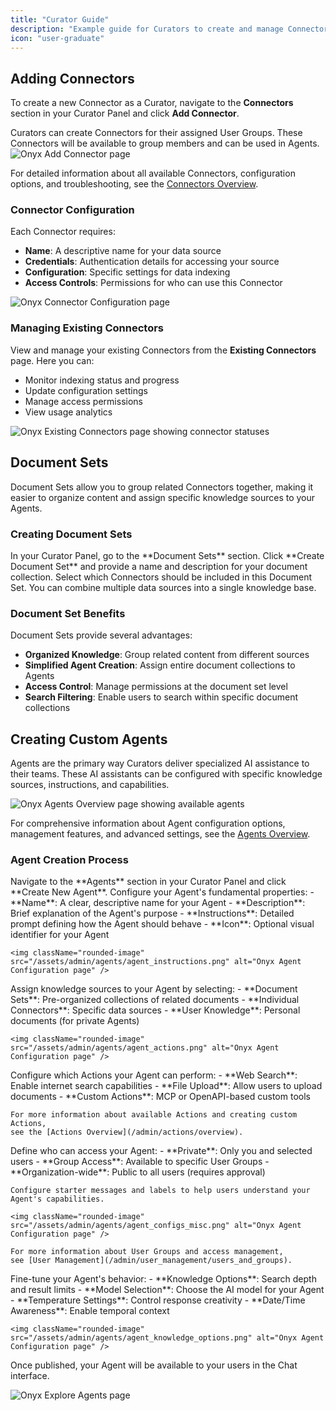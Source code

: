 ```yaml
---
title: "Curator Guide"
description: "Example guide for Curators to create and manage Connectors, Document Sets, and Agents"
icon: "user-graduate"
---
```


## Adding Connectors

To create a new Connector as a Curator,
navigate to the **Connectors** section in your Curator Panel and click **Add Connector**.

<Info>
  Curators can create Connectors for their assigned User Groups.
  These Connectors will be available to group members and can be used in Agents.
</Info>

<img className="rounded-image" src="/assets/admin/connectors/add_connector.png" alt="Onyx Add Connector page" />

For detailed information about all available Connectors, configuration options, and troubleshooting,
see the [Connectors Overview](/admin/connectors/overview).

### Connector Configuration

Each Connector requires:
- **Name**: A descriptive name for your data source
- **Credentials**: Authentication details for accessing your source
- **Configuration**: Specific settings for data indexing
- **Access Controls**: Permissions for who can use this Connector

<img className="rounded-image" src="/assets/admin/connectors/generic_config.png" alt="Onyx Connector Configuration page" />

### Managing Existing Connectors

View and manage your existing Connectors from the **Existing Connectors** page. Here you can:
- Monitor indexing status and progress
- Update configuration settings
- Manage access permissions
- View usage analytics

<img className="rounded-image" src="/assets/admin/connectors/indexing_status.png" alt="Onyx Existing Connectors page showing connector statuses" />

## Document Sets

Document Sets allow you to group related Connectors together,
making it easier to organize content and assign specific knowledge sources to your Agents.

### Creating Document Sets

<Steps>
  <Step title="Navigate to Document Sets">
    In your Curator Panel, go to the **Document Sets** section.
  </Step>

  <Step title="Create New Document Set">
    Click **Create Document Set** and provide a name and description for your document collection.
  </Step>

  <Step title="Add Connectors">
    Select which Connectors should be included in this Document Set.
    You can combine multiple data sources into a single knowledge base.
  </Step>
</Steps>

### Document Set Benefits

Document Sets provide several advantages:
- **Organized Knowledge**: Group related content from different sources
- **Simplified Agent Creation**: Assign entire document collections to Agents
- **Access Control**: Manage permissions at the document set level
- **Search Filtering**: Enable users to search within specific document collections

## Creating Custom Agents

Agents are the primary way Curators deliver specialized AI assistance to their teams.
These AI assistants can be configured with specific knowledge sources, instructions, and capabilities.

<img className="rounded-image" src="/assets/admin/agents/agents_overview.png" alt="Onyx Agents Overview page showing available agents" />

For comprehensive information about Agent configuration options, management features, and advanced settings,
see the [Agents Overview](/admin/agents/overview).

### Agent Creation Process

<Steps>
  <Step title="Start Agent Creation">
    Navigate to the **Agents** section in your Curator Panel and click **Create New Agent**.
  </Step>

  <Step title="Basic Agent Configuration">
    Configure your Agent's fundamental properties:
    - **Name**: A clear, descriptive name for your Agent
    - **Description**: Brief explanation of the Agent's purpose
    - **Instructions**: Detailed prompt defining how the Agent should behave
    - **Icon**: Optional visual identifier for your Agent

    <img className="rounded-image" src="/assets/admin/agents/agent_instructions.png" alt="Onyx Agent Configuration page" />
  </Step>

  <Step title="Knowledge Sources">
    Assign knowledge sources to your Agent by selecting:
    - **Document Sets**: Pre-organized collections of related documents
    - **Individual Connectors**: Specific data sources
    - **User Knowledge**: Personal documents (for private Agents)

    <img className="rounded-image" src="/assets/admin/agents/agent_actions.png" alt="Onyx Agent Configuration page" />
  </Step>

  <Step title="Actions and Capabilities">
    Configure which Actions your Agent can perform:
    - **Web Search**: Enable internet search capabilities
    - **File Upload**: Allow users to upload documents
    - **Custom Actions**: MCP or OpenAPI-based custom tools

    For more information about available Actions and creating custom Actions,
    see the [Actions Overview](/admin/actions/overview).
  </Step>

  <Step title="Access and Sharing">
    Define who can access your Agent:
    - **Private**: Only you and selected users
    - **Group Access**: Available to specific User Groups
    - **Organization-wide**: Public to all users (requires approval)

    Configure starter messages and labels to help users understand your Agent's capabilities.

    <img className="rounded-image" src="/assets/admin/agents/agent_configs_misc.png" alt="Onyx Agent Configuration page" />

    For more information about User Groups and access management,
    see [User Management](/admin/user_management/users_and_groups).
  </Step>

  <Step title="Advanced Options">
    Fine-tune your Agent's behavior:
    - **Knowledge Options**: Search depth and result limits
    - **Model Selection**: Choose the AI model for your Agent
    - **Temperature Settings**: Control response creativity
    - **Date/Time Awareness**: Enable temporal context

    <img className="rounded-image" src="/assets/admin/agents/agent_knowledge_options.png" alt="Onyx Agent Configuration page" />
  </Step>
</Steps>

Once published, your Agent will be available to your users in the Chat interface.

<img className="rounded-image" src="/assets/admin/agents/explore_agents.png" alt="Onyx Explore Agents page" />
